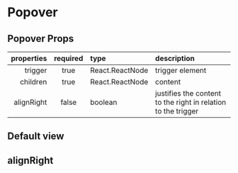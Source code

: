 
<Meta of={PopoverStories} />

# Popover

## Popover Props

| properties | required | type            | description                                                   |
| ---------: | :------: | :-------------- | :------------------------------------------------------------ |
|    trigger |   true   | React.ReactNode | trigger element                                               |
|   children |   true   | React.ReactNode | content                                                       |
| alignRight |  false   | boolean         | justifies the content to the right in relation to the trigger |

## Default view

<Canvas>
  <Story of={PopoverStories.Default} />
</Canvas>

## alignRight

<Canvas>
  <Story of={PopoverStories.AlignRight} />
</Canvas>
